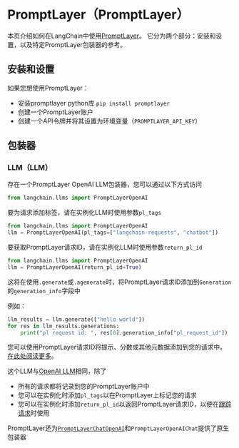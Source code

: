 # PromptLayer（PromptLayer）

本页介绍如何在LangChain中使用[PromptLayer](https://www.promptlayer.com)。
它分为两个部分：安装和设置，以及特定PromptLayer包装器的参考。

## 安装和设置

如果您想使用PromptLayer：
- 安装promptlayer python库 `pip install promptlayer`
- 创建一个PromptLayer账户
- 创建一个API令牌并将其设置为环境变量（`PROMPTLAYER_API_KEY`）

## 包装器

### LLM（LLM）

存在一个PromptLayer OpenAI LLM包装器，您可以通过以下方式访问
```python
from langchain.llms import PromptLayerOpenAI
```

要为请求添加标签，请在实例化LLM时使用参数`pl_tags`
```python
from langchain.llms import PromptLayerOpenAI
llm = PromptLayerOpenAI(pl_tags=["langchain-requests", "chatbot"])
```

要获取PromptLayer请求ID，请在实例化LLM时使用参数`return_pl_id`
```python
from langchain.llms import PromptLayerOpenAI
llm = PromptLayerOpenAI(return_pl_id=True)
```
这将在使用`.generate`或`.agenerate`时，将PromptLayer请求ID添加到`Generation`的`generation_info`字段中

例如：
```python
llm_results = llm.generate(["hello world"])
for res in llm_results.generations:
    print("pl request id: ", res[0].generation_info["pl_request_id"])
```
您可以使用PromptLayer请求ID将提示、分数或其他元数据添加到您的请求中。[在此处阅读更多](https://magniv.notion.site/Track-4deee1b1f7a34c1680d085f82567dab9)。

这个LLM与[OpenAI LLM](./openai.md)相同，除了
- 所有的请求都将记录到您的PromptLayer账户中
- 您可以在实例化时添加`pl_tags`以在PromptLayer上标记您的请求
- 您可以在实例化时添加`return_pl_id`以返回PromptLayer请求ID，以便在[跟踪请求](https://magniv.notion.site/Track-4deee1b1f7a34c1680d085f82567dab9)时使用


PromptLayer还为[`PromptLayerChatOpenAI`](/docs/modules/model_io/models/chat/integrations/promptlayer_chatopenai.html)和`PromptLayerOpenAIChat`提供了原生包装器
